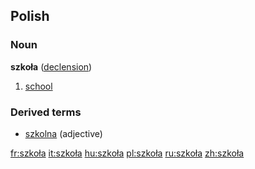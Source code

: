 ==Polish==
===Noun===
'''szkoła''' {{f}} ([[Wiktionary Appendix:Polish hard feminine noun declension|declension]])
# [[school]]

===Derived terms===
* [[szkolna]] (adjective)

[[fr:szkoła]]
[[it:szkoła]]
[[hu:szkoła]]
[[pl:szkoła]]
[[ru:szkoła]]
[[zh:szkoła]]